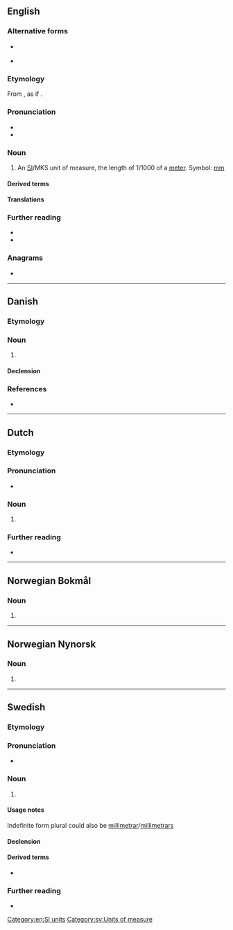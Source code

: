 {{also|Millimeter|milliméter|milli-meter}}
==English==

===Alternative forms===
* {{l|en|millimetre}} {{qualifier|international}}
* {{l|en|millimètre}} {{qualifier|rare}}

===Etymology===
From {{uder|en|fr|millimètre}}, as if {{prefix|en|milli|meter}}.

===Pronunciation===
* {{audio|en|en-us-millimetre.ogg|Audio (US)}}
* {{audio|en|LL-Q1860 (eng)-Vininn126-millimeter.wav|Audio (US)}}

===Noun===
{{en-noun}}

# {{lb|en|American spelling}} {{lb|en|Canadian spelling|alternative}} An [[SI#Abbreviation|SI]]/MKS unit of measure, the length of 1/1000 of a [[meter]]. Symbol: [[mm]]

====Derived terms====
{{col3|en|
|millimetric
}}

====Translations====
{{trans-see|millimetre}}

===Further reading===
* {{R:OneLook}}
* {{R:GNV|millimeter, millimetre}}

===Anagrams===
* {{anagrams|en|a=eeiillmmrt|millimetre|millimètre}}

[[Category:en:SI units]]

----

==Danish==

===Etymology===
{{af|da|milli-|meter}}

===Noun===
{{da-noun|en}}

# {{l|en|millimetre}}

====Declension====
{{da-noun-infl|en||ne}}

===References===
* {{R:Den Danske Ordbog}}

----

==Dutch==

===Etymology===
{{af|nl|milli-|meter}}

===Pronunciation===
* {{audio|nl|Nl-millimeter.ogg|Audio}}

===Noun===
{{head|nl|noun|g=}}

# {{l|en|millimetre}}

===Further reading===
* {{R:Van Dale online}}

----

==Norwegian Bokmål==

===Noun===
{{head|nb|noun|g=m|definite singular|millimeteren|indefinite plural|millimeter|definite plural|millimeterne}}

# {{l|en|millimetre}}

----

==Norwegian Nynorsk==

===Noun===
{{head|nn|noun|g=m|definite singular|millimeteren|indefinite plural|millimeter|definite plural|millimeterane|or|millimetrane}}

# {{l|en|millimetre}}

----

==Swedish==

===Etymology===
{{af|sv|milli-|meter}}

===Pronunciation===
* {{IPA|sv|/mɪlɪˈmeːtɛr/|/ˈmɪlɪmeːtɛr/}}

===Noun===
{{sv-noun|c}}

# {{l|en|millimetre}}

====Usage notes====
Indefinite form plural could also be [[millimetrar]]/[[millimetrars]]

====Declension====
{{sv-noun-irreg-c|2=millimetern|3=millimeter|4=millimeterna}}

====Derived terms====
* {{l|sv|ha millimetrarna på sin sida}}

===Further reading===
* {{R:svenska.se|saob}}

[[Category:sv:Units of measure]]